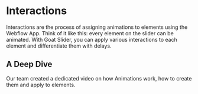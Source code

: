 
# Interactions

Interactions are the process of assigning animations to elements using the Webflow App. Think of it like this: every element on the slider can be animated. With Goat Slider, you can apply various interactions to each element and differentiate them with delays.

## A Deep Dive

Our team created a dedicated video on how Animations work, how to create them and apply to elements.

<YouTubeEmbed url="https://www.youtube.com/embed/sWRUzxINCoA?si=h-Cr9oGrFP317PQH" title="" />